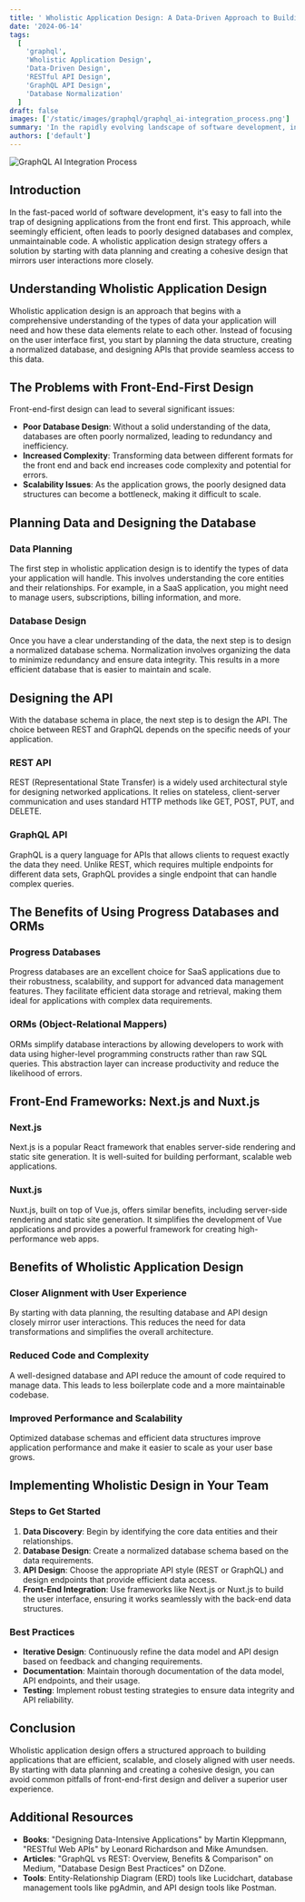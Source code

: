 ```yaml
---
title: ' Wholistic Application Design: A Data-Driven Approach to Building Better Applications'
date: '2024-06-14'
tags:
  [
    'graphql',
    'Wholistic Application Design',
    'Data-Driven Design',
    'RESTful API Design',
    'GraphQL API Design',
    'Database Normalization'
  ]
draft: false
images: ['/static/images/graphql/graphql_ai-integration_process.png']
summary: 'In the rapidly evolving landscape of software development, integrating Artificial Intelligence (AI) into GraphQL development processes is proving to be a game-changer.'
authors: ['default']
---
```


![GraphQL AI Integration Process](/static/images/graphql/graphql_ai-integration_process.png)

## Introduction
In the fast-paced world of software development, it's easy to fall into the trap of designing applications from the front end first. This approach, while seemingly efficient, often leads to poorly designed databases and complex, unmaintainable code. A wholistic application design strategy offers a solution by starting with data planning and creating a cohesive design that mirrors user interactions more closely.

## Understanding Wholistic Application Design
Wholistic application design is an approach that begins with a comprehensive understanding of the types of data your application will need and how these data elements relate to each other. Instead of focusing on the user interface first, you start by planning the data structure, creating a normalized database, and designing APIs that provide seamless access to this data.

## The Problems with Front-End-First Design
Front-end-first design can lead to several significant issues:
- **Poor Database Design**: Without a solid understanding of the data, databases are often poorly normalized, leading to redundancy and inefficiency.
- **Increased Complexity**: Transforming data between different formats for the front end and back end increases code complexity and potential for errors.
- **Scalability Issues**: As the application grows, the poorly designed data structures can become a bottleneck, making it difficult to scale.

## Planning Data and Designing the Database
### Data Planning
The first step in wholistic application design is to identify the types of data your application will handle. This involves understanding the core entities and their relationships. For example, in a SaaS application, you might need to manage users, subscriptions, billing information, and more.

### Database Design
Once you have a clear understanding of the data, the next step is to design a normalized database schema. Normalization involves organizing the data to minimize redundancy and ensure data integrity. This results in a more efficient database that is easier to maintain and scale.

## Designing the API
With the database schema in place, the next step is to design the API. The choice between REST and GraphQL depends on the specific needs of your application.

### REST API
REST (Representational State Transfer) is a widely used architectural style for designing networked applications. It relies on stateless, client-server communication and uses standard HTTP methods like GET, POST, PUT, and DELETE.

### GraphQL API
GraphQL is a query language for APIs that allows clients to request exactly the data they need. Unlike REST, which requires multiple endpoints for different data sets, GraphQL provides a single endpoint that can handle complex queries.

## The Benefits of Using Progress Databases and ORMs
### Progress Databases
Progress databases are an excellent choice for SaaS applications due to their robustness, scalability, and support for advanced data management features. They facilitate efficient data storage and retrieval, making them ideal for applications with complex data requirements.

### ORMs (Object-Relational Mappers)
ORMs simplify database interactions by allowing developers to work with data using higher-level programming constructs rather than raw SQL queries. This abstraction layer can increase productivity and reduce the likelihood of errors.

## Front-End Frameworks: Next.js and Nuxt.js
### Next.js
Next.js is a popular React framework that enables server-side rendering and static site generation. It is well-suited for building performant, scalable web applications.

### Nuxt.js
Nuxt.js, built on top of Vue.js, offers similar benefits, including server-side rendering and static site generation. It simplifies the development of Vue applications and provides a powerful framework for creating high-performance web apps.

## Benefits of Wholistic Application Design
### Closer Alignment with User Experience
By starting with data planning, the resulting database and API design closely mirror user interactions. This reduces the need for data transformations and simplifies the overall architecture.

### Reduced Code and Complexity
A well-designed database and API reduce the amount of code required to manage data. This leads to less boilerplate code and a more maintainable codebase.

### Improved Performance and Scalability
Optimized database schemas and efficient data structures improve application performance and make it easier to scale as your user base grows.

## Implementing Wholistic Design in Your Team
### Steps to Get Started
1. **Data Discovery**: Begin by identifying the core data entities and their relationships.
2. **Database Design**: Create a normalized database schema based on the data requirements.
3. **API Design**: Choose the appropriate API style (REST or GraphQL) and design endpoints that provide efficient data access.
4. **Front-End Integration**: Use frameworks like Next.js or Nuxt.js to build the user interface, ensuring it works seamlessly with the back-end data structures.

### Best Practices
- **Iterative Design**: Continuously refine the data model and API design based on feedback and changing requirements.
- **Documentation**: Maintain thorough documentation of the data model, API endpoints, and their usage.
- **Testing**: Implement robust testing strategies to ensure data integrity and API reliability.

## Conclusion
Wholistic application design offers a structured approach to building applications that are efficient, scalable, and closely aligned with user needs. By starting with data planning and creating a cohesive design, you can avoid common pitfalls of front-end-first design and deliver a superior user experience.

## Additional Resources
- **Books**: "Designing Data-Intensive Applications" by Martin Kleppmann, "RESTful Web APIs" by Leonard Richardson and Mike Amundsen.
- **Articles**: "GraphQL vs REST: Overview, Benefits & Comparison" on Medium, "Database Design Best Practices" on DZone.
- **Tools**: Entity-Relationship Diagram (ERD) tools like Lucidchart, database management tools like pgAdmin, and API design tools like Postman.


<BlogNewsletterForm title="Get twice as much done with a fifth of the code." />
